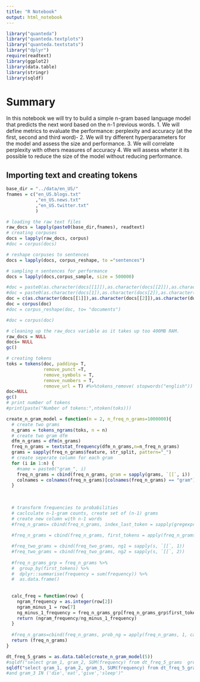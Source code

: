```yaml
---
title: "R Notebook"
output: html_notebook
---
```


```r
library("quanteda")
library("quanteda.textplots")
library("quanteda.textstats")
library("dplyr")
require(readtext)
library(ggplot2)
library(data.table)
library(stringr)
library(sqldf)

```
# Summary
In this notebook we will try to build a simple n-gram based language model that predicts the next word based on the n-1 previous words.
1. We will define metrics to evaluate the performance: perplexity and accuracy (at the first, second and third word)-
2. We will try different hyperparameters for the model and assess the size and performance.
3. We will correlate perplexity with others measures of accuracy
4. We will assess wheter it its possible to reduce the size of the model without reducing performance.

## Importing text and creating tokens

```r
base_dir = "../data/en_US/"
fnames = c("en_US.blogs.txt"
           ,"en_US.news.txt"
           ,"en_US.twitter.txt"
           )

# loading the raw text files
raw_docs = lapply(paste0(base_dir,fnames), readtext)
# creating corpuses
docs = lapply(raw_docs, corpus)
#doc = corpus(docs)

# reshape corpuses to sentences
docs = lapply(docs, corpus_reshape, to ="sentences")

# sampling n sentences for performance
docs = lapply(docs,corpus_sample, size = 500000)

#doc = paste0(as.character(docs[[1]]),as.character(docs[[2]]),as.character(docs[[3]]))
#doc = paste0(as.character(docs[1]),as.character(docs[2]),as.character(docs[3]))
doc = c(as.character(docs[[1]]),as.character(docs[[2]]),as.character(docs[[3]]))
doc = corpus(doc)
#doc = corpus_reshape(doc, to= "documents")

#doc = corpus(doc)

# cleaning up the raw_docs variable as it takes up too 400MB RAM.
raw_docs = NULL
docs= NULL
gc()
```
```r
# creating tokens
toks = tokens(doc, padding= T,
              remove_punct =T,  
              remove_symbols = T,
              remove_numbers = T,
              remove_url = T) #%>%tokens_remove( stopwords("english"))
doc=NULL
gc()
# print number of tokens
#print(paste("Number of tokens:",ntoken(toks)))

```
<!--
```r
# create two grams
two_grams = tokens_ngrams(toks)
# create two gram dfm 
dfm_two_grams = dfm(two_grams)
freq_two_grams = textstat_frequency(dfm_two_grams,n=1000)

# transform frequencies to probabilities
# caclculate n-1-gram counts, create set of (n-1) grams
# create new column with n-1 words
s = strsplit(freq_two_grams$feature, "_")
#s
freq_two_grams = cbind(freq_two_grams, ng1 = sapply(s, `[[`, 1))
freq_two_grams = cbind(freq_two_grams, ng2 = sapply(s, `[[`, 2))

freq_two_grams_grp = freq_two_grams %>%
  group_by(ng1) %>%
  dplyr::summarise(frequency = sum(frequency)) %>%
  as.data.frame()

#freq_two_grams_grp[freq_two_grams_grp$ng1 =="a",]$frequency

calc_freq = function(row) {
  ngram_frequency = as.integer(row[2])
  ngram_minus_1 = row[6]
  ng_minus_1_frequency = freq_two_grams_grp[freq_two_grams_grp$ng1 == ngram_minus_1,]$frequency
  return (ngram_frequency/ng_minus_1_frequency)
}

freq_two_grams=cbind(freq_two_grams, prob_ng = apply(freq_two_grams, 1, calc_freq ))

``` 
-->
```r
create_n_gram_model = function(n = 2, n_freq_n_grams=1000000){
  # create two grams
  n_grams = tokens_ngrams(toks, n = n)
  # create two gram dfm 
  dfm_n_grams = dfm(n_grams)
  freq_n_grams = textstat_frequency(dfm_n_grams,n=n_freq_n_grams)
  grams = sapply(freq_n_grams$feature, str_split, pattern="_")
  # create seperate column for each gram
  for (i in 1:n) {
    #name = paste0("gram_", i)
    freq_n_grams = cbind(freq_n_grams, gram = sapply(grams, `[[`, i))
    colnames = colnames(freq_n_grams)[colnames(freq_n_grams) == "gram"] = paste0("gram_", i)
  }
  
  
  
  # transform frequencies to probabilities
  # caclculate n-1-gram counts, create set of (n-1) grams
  # create new column with n-1 words
  #freq_n_grams= cbind(freq_n_grams, index_last_token = sapply(gregexpr("_", freq_n_grams$feature), "[[", n-1))
  
  #freq_n_grams = cbind(freq_n_grams, first_tokens = apply(freq_n_grams, 1, function(row) { substr(row[1], start=1, stop=row[6]) }), stringsAsFactors=FALSE)

  #freq_two_grams = cbind(freq_two_grams, ng1 = sapply(s, `[[`, 1))
  #freq_two_grams = cbind(freq_two_grams, ng2 = sapply(s, `[[`, 2))
  
  #freq_n_grams_grp = freq_n_grams %>%
  #  group_by(first_tokens) %>%
  #  dplyr::summarise(frequency = sum(frequency)) %>%
  #  as.data.frame()
  
  
  calc_freq = function(row) {
    ngram_frequency = as.integer(row[2])
    ngram_minus_1 = row[7]
    ng_minus_1_frequency = freq_n_grams_grp[freq_n_grams_grp$first_tokens == ngram_minus_1,]$frequency
    return (ngram_frequency/ng_minus_1_frequency)
  }
  
  #freq_n_grams=cbind(freq_n_grams, prob_ng = apply(freq_n_grams, 1, calc_freq ))
  return (freq_n_grams)
}

dt_freq_5_grams = as.data.table(create_n_gram_model(5))
#sqldf("select gram_1, gram_2, SUM(frequency) from dt_freq_5_grams  group by gram_1,gram_2 having gram_1 = 'i''d' and gram_2 IN ('die','eat','give','sleep')"  )
sqldf("select gram_1, gram_2, gram_3, SUM(frequency) from dt_freq_5_grams  group by gram_1,gram_2 having gram_1 = 'about' and gram_2 = 'his'  ")
#and gram_3 IN ('die','eat','give','sleep')"

```

